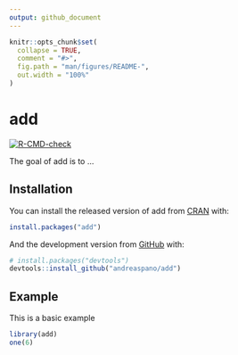 ```yaml
---
output: github_document
---
```


<!-- README.md is generated from README.Rmd. Please edit that file -->

```r
knitr::opts_chunk$set(
  collapse = TRUE,
  comment = "#>",
  fig.path = "man/figures/README-",
  out.width = "100%"
)
```

# add

<!-- badges: start -->
[![R-CMD-check](https://github.com/andreaspano/add/workflows/R-CMD-check/badge.svg)](https://github.com/andreaspano/add/actions)
<!-- badges: end -->

The goal of add is to ...

## Installation

You can install the released version of add from [CRAN](https://CRAN.R-project.org) with:

``` r
install.packages("add")
```

And the development version from [GitHub](https://github.com/) with:

``` r
# install.packages("devtools")
devtools::install_github("andreaspano/add")
```
## Example

This is a basic example 

```r
library(add)
one(6)
```

